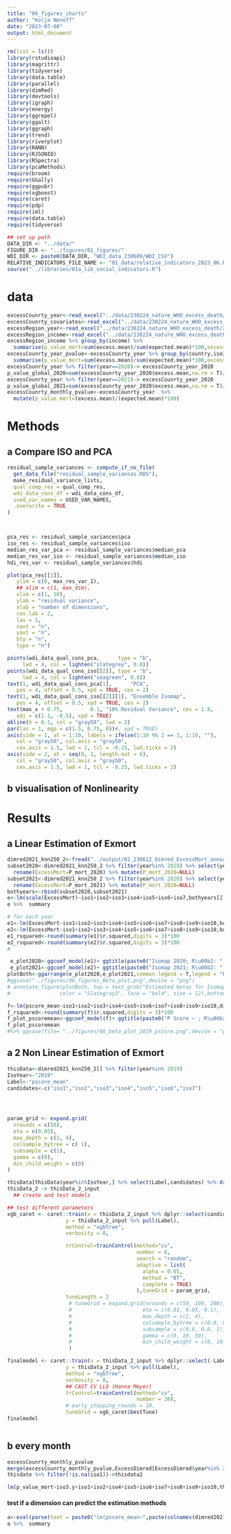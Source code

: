 ```yaml
---
title: "06_figures_charts"
author: "Kolja Nenoff"
date: "2023-07-08"
output: html_document
---
```


```r
rm(list = ls())
library(rstudioapi)
library(magrittr)
library(tidyverse)
library(data.table)
library(parallel)
library(dimRed)
library(devtools)
library(igraph)
library(energy)
library(ggrepel)
library(ggalt)
library(ggraph)
library(trend)
library(riverplot)
library(RANN)
library(RJSONIO)
library(RSpectra)
library(pcaMethods)
require(broom)
require(GGally)
require(ggpubr)
require(xgboost)
require(caret)
require(pdp)
require(iml)
require(data.table)
require(tidyverse)
```
```r
## set up path
DATA_DIR <- "../data/"
FIGURE_DIR <- "../figures/01_figures/"
WDI_DIR <- paste0(DATA_DIR, "WDI_data_230609/WDI_CSV")
RELATIVE_INDICATORS_FILE_NAME <- "01_data/relative_indicators_2023_06.R" # nolint
source("../libraries/01a_lib_social_indicators.R")

```
# data
```r
excessCounrty_year<-read_excel("../data/230224_nature_WHO_excess_death/2022-03-25_covid-19_gem/WHO_COVID_Excess_Deaths_EstimatesByCountry.xlsx",sheet = 2)
excessCounrty_covariates<-read_excel("../data/230224_nature_WHO_excess_death/2022-03-25_covid-19_gem/WHO_COVID_Excess_Deaths_EstimatesByCountry.xlsx",sheet = 3)
excessRegion_year<-read_excel("../data/230224_nature_WHO_excess_death/2022-03-25_covid-19_gem/WHO_COVID_Excess_Deaths_EstimatesByRegion.xlsx",sheet = 2)
excessRegion_income<-read_excel("../data/230224_nature_WHO_excess_death/2022-03-25_covid-19_gem/WHO_COVID_Excess_Deaths_EstimatesByIncome.xlsx",sheet = 2)
excessRegion_income %>% group_by(income) %>% 
  summarise(p_value_mort=sum(excess.mean)/sum(expected.mean)*100,excess_comul=sum(excess.mean))
excessCounrty_year_pvalue<-excessCounrty_year %>% group_by(country,iso3,year) %>% 
  summarise(p_value_mort=sum(excess.mean)/sum(expected.mean)*100,excess_comul=sum(excess.mean))
excessCounrty_year %>% filter(year==2020)-> excessCounrty_year_2020
p_value_global_2020=sum(excessCounrty_year_2020$excess.mean,na.rm = T)/sum(excessCounrty_year_2020$expected.mean,na.rm = T)*100
excessCounrty_year %>% filter(year==2021)-> excessCounrty_year_2020
p_value_global_2021=sum(excessCounrty_year_2020$excess.mean,na.rm = T)/sum(excessCounrty_year_2020$expected.mean,na.rm = T)*100
excessCounrty_monthly_pvalue<-excessCounrty_year  %>% 
  mutate(p_value_mort=(excess.mean)/(expected.mean)*100)
```



#  Methods 
## a Compare ISO and PCA
```r

residual_sample_variances <- compute_if_no_file(
  get_data_file("residual_sample_variances.RDS"),
  make_residual_variance_lists,
  qual_comp_res = qual_comp_res,
  wdi_data_cons_df = wdi_data_cons_df,
  used_var_names = USED_VAR_NAMES,
  .overwrite = TRUE
)



pca_res <- residual_sample_variances$pca
iso_res <- residual_sample_variances$iso
median_res_var_pca <- residual_sample_variances$median_pca
median_res_var_iso <- residual_sample_variances$median_iso
hdi_res_var <- residual_sample_variances$hdi
```
```r
plot(pca_res[[1]],
   ylim = c(0, max_res_var_1),
   ## xlim = c(1, max_dim),
   xlim = c(1, 10),
   ylab = "residual variance",
   xlab = "number of dimensions",
   cex.lab = 2,
   las = 1,
   xaxt = "n",
   yaxt = "n",
   bty = "n",
   type = "n")

points(wdi_data_qual_cons_pca,      type = "b",
     lwd = 4, col = lighten("slategrey", 0.8))
points(wdi_data_qual_cons_iso[[2]], type = "b",
     lwd = 4, col = lighten("seagreen", 0.8))
text(1, wdi_data_qual_cons_pca[1],      "PCA",
   pos = 4, offset = 0.5, xpd = TRUE, cex = 2)
text(1, wdi_data_qual_cons_iso[[2]][1], "Ensemble Isomap",
   pos = 4, offset = 0.5, xpd = TRUE, cex = 2)
text(max_x + 0.75,         0.1, "10% Residual Variance", cex = 1.8,
   adj = c(1.1, -0.5), xpd = TRUE)
abline(h = 0.1, col = "gray50", lwd = 2)
par(las = 1, mgp = c(1.5, 0.75, 0))#, xpd = TRUE)
axis(side = 1, at = 1:10, labels = ifelse(1:10 %% 2 == 1, 1:10, ""),
   col = "gray50", col.axis = "gray50",
   cex.axis = 1.5, lwd = 1, tcl = -0.25, lwd.ticks = 2)
axis(side = 2, at = seq(0, 1, length.out = 6),
   col = "gray50", col.axis = "gray50",
   cex.axis = 1.5, lwd = 1, tcl = -0.25, lwd.ticks = 2)
```
## b visualisation of  Nonlinearity

# Results
##  a Linear Estimation of Exmort
```r

dimred2021_knn250_2<-fread("../output/02_230612_Dimred_ExcessMort_annual.csv")
subset2020<-dimred2021_knn250_2 %>% filter(year%in% 2019) %>% select(year,iso1,iso2,iso3,iso4,iso5,iso6,iso7,iso8,iso9,iso10,year,P_mort_2020) %>% 
  rename(ExcessMort=P_mort_2020) %>% mutate(P_mort_2020=NULL)
subset2021<-dimred2021_knn250_2 %>% filter(year%in% 2020) %>% select(year,iso1,iso2,iso3,iso4,iso5,iso6,iso7,iso8,iso9,iso10,year,P_mort_2021) %>% 
  rename(ExcessMort=P_mort_2021) %>% mutate(P_mort_2020=NULL)
bothyears<-rbind(subset2020,subset2021)
e<-lm(scale(ExcessMort)~iso1+iso2+iso3+iso4+iso5+iso6+iso7,bothyears[]) 
e %>%  summary

# for each year
e1<-lm(ExcessMort~iso1+iso2+iso3+iso4+iso5+iso6+iso7+iso8+iso9+iso10,bothyears[] %>% filter(year%in% 2019))
e2<-lm(ExcessMort~iso1+iso2+iso3+iso4+iso5+iso6+iso7+iso8+iso9+iso10,bothyears[] %>% filter(year%in% 2020))
e1_rsquared<-round(summary(e1)$r.squared,digits = 3)*100
e2_rsquared<-round(summary(e2)$r.squared,digits = 3)*100
# 

 e_plot2020<-ggcoef_model(e1)+ ggtitle(paste0("Isomap 2020; R\u00b2: ",e1_rsquared," %"))%>% suppressWarnings()
 e_plot2021<-ggcoef_model(e2)+ ggtitle(paste0("Isomap 2021; R\u00b2: ",e2_rsquared," %")) %>%  suppressWarnings()
plotBoth<-ggarrange(e_plot2020,e_plot2021,common.legend = T,legend = "bottom") %>% suppressWarnings() 
#ggsave("../figures/06_figures_Beta_plot.png",device = "png")
# annotate_figure(plotBoth, top = text_grob("Estimated betas for Isomap 2020 and 2021", 
#                color = "Slategray3", face = "bold", size = 12),bottom = text_grob("asd"))

f<-lm(pscore_mean~iso1+iso2+iso3+iso4+iso5+iso6+iso7+iso8+iso9+iso10,dimred2021_knn250_2[] %>% filter(year%in% 2019))
f_rsquared<-round(summary(f)$r.squared,digits = 3)*100
f_plot_pscoremean<-ggcoef_model(f)+ ggtitle(paste0("P Score ~ ; R\u00b2: ",f_rsquared," %"))%>% suppressWarnings()
f_plot_pscoremean 
#%>% ggsave(file= "../figures/06_beta_plot_2019_pscore.png",device = "png",width = 5,height = 7)
```
##  a 2  Non Linear Estimation of Exmort

```r
thisData<-dimred2021_knn250_2[] %>% filter(year%in% 2019)
IsoYear<-"2019"
Label<-"pscore_mean"
candidates<-c("iso1","iso2","iso3","iso4","iso5","iso6","iso7")




param_grid <- expand.grid(
  nrounds = c(50),
  eta = c(0.05),
  max_depth = c(2, 4),
  colsample_bytree = c( 1),
  subsample = c(1),
  gamma = c(0),
  min_child_weight = c(0)
)
```


```r
thisData[thisData$year%in%IsoYear,] %>% select(Label,candidates) %>% drop_na() -> thisData_2
thisData_2 -> thisData_2_input
  ## create and test models

## test different parameters
xgb_caret <- caret::train(x = thisData_2_input %>% dplyr::select(candidates),
                   y = thisData_2_input %>% pull(Label),
                   method = "xgbTree",
                   verbosity = 0,

                   trControl=trainControl(method="cv",
                                          number = 6,
                                          search = "random",
                                          adaptive = list(
                                            alpha = 0.05,
                                            method = "BT", 
                                            complete = TRUE)
                                          ),tuneGrid = param_grid,
                   tuneLength = 2
                    # tuneGrid = expand.grid(nrounds = c(50, 100, 200),
                    #                       eta = c(0.01, 0.05, 0.1),
                    #                       max_depth = c(2, 4),
                    #                       colsample_bytree = c(0.6, 0.8, 1),
                    #                       subsample = c(0.6, 0.8, 1),
                    #                       gamma = c(0, 10, 50),
                    #                       min_child_weight = c(0, 10, 30))
                    )

finalmodel <- caret::train(x = thisData_2_input %>% dplyr::select(-Label, ),
                   y = thisData_2_input %>% pull(Label),
                   method = "xgbTree",
                   verbosity = 0,
                   ## CAST CV LLO (Hanna Meyer)
                   trControl=trainControl(method="cv",
                                          number = 30),
                   # early_stopping_rounds = 10,
                   tuneGrid = xgb_caret$bestTune)
finalmodel

```
```r

```


## b every month
```r
excessCounrty_monthly_pvalue 
merge(excessCounrty_monthly_pvalue,ExcessDimred[ExcessDimred$year%in% 2019,],by.x = "iso3",by.y="Country Code")-> thisdate 
thisdate %>% filter(!is.na(iso1))->thisdata2

lm(p_value_mort~iso3.y+iso1+iso2+iso4+iso5+iso6+iso7+iso8+iso9+iso10,thisdata2 %>% filter(year.x%in% 2020,month %in% 6)) %>%  summary

```
#### test if a dimension can predict the estimation methods

```r
a<-eval(parse(text = paste0("lm(pscore_mean~",paste(colnames(dimred2021_knn250_2)[6:12],collapse = " + "),",dimred2021_knn250_2[] %>% filter(year%in% 2019))")))
a %>%  summary
```


